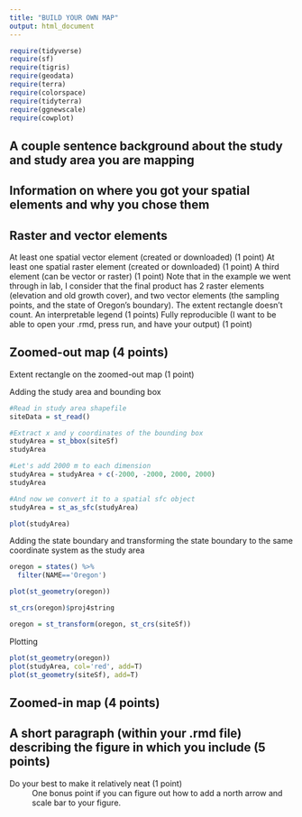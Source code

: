 ---
title: "BUILD YOUR OWN MAP"
output: html_document
---
```{r}
require(tidyverse)
require(sf)
require(tigris)
require(geodata)
require(terra)
require(colorspace)
require(tidyterra)
require(ggnewscale)
require(cowplot)

```

## A couple sentence background about the study and study area you are mapping


## Information on where you got your spatial elements and why you chose them


## Raster and vector elements
At least one spatial vector element (created or downloaded) (1 point)
At least one spatial raster element (created or downloaded) (1 point)
A third element (can be vector or raster) (1 point)
Note that in the example we went through in lab, I consider that the final product has 2 raster elements (elevation and old growth cover), and two vector elements (the sampling points, and the state of Oregon's boundary). The extent rectangle doesn't count.
An interpretable legend (1 points)
Fully reproducible (I want to be able to open your .rmd, press run, and have your output)  (1 point)


## Zoomed-out map (4 points)
Extent rectangle on the zoomed-out map (1 point)

Adding the study area and bounding box
```{r}
#Read in study area shapefile 
siteData = st_read()

#Extract x and y coordinates of the bounding box
studyArea = st_bbox(siteSf)
studyArea

#Let's add 2000 m to each dimension
studyArea = studyArea + c(-2000, -2000, 2000, 2000)
studyArea

#And now we convert it to a spatial sfc object
studyArea = st_as_sfc(studyArea)

plot(studyArea)
```

Adding the state boundary and transforming the state boundary to the same coordinate system as the study area 
```{r}
oregon = states() %>% 
  filter(NAME=='Oregon')

plot(st_geometry(oregon))

st_crs(oregon)$proj4string

oregon = st_transform(oregon, st_crs(siteSf))
```

Plotting 
```{r}
plot(st_geometry(oregon))
plot(studyArea, col='red', add=T)
plot(st_geometry(siteSf), add=T)
```


## Zoomed-in map (4 points)


## A short paragraph (within your .rmd file) describing the figure in which you include (5 points)

Do your best to make it relatively neat (1 point)
~ One bonus point if you can figure out how to add a north arrow and scale bar to your figure.
